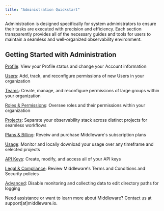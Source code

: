 ```yaml
---
title: "Administration Quickstart"
---
```


Administration is designed specifically for system administrators to ensure their tasks are executed with precision and efficiency. Each section transparently provides all of the necessary guides and tools for users to maintain a seamless and well-organized observability environment.

## Getting Started with Administration

[Profile](/admin/settings/profile):  View your Profile status and change your Account information

[Users](/admin/settings/users): Add, track, and reconfigure permissions of new Users in your organization 

[Teams](/admin/settings/teams): Create, manage, and reconfigure permissions of large groups within your organization

[Roles & Permissions](/admin/settings/role-&-permission): Oversee roles and their permissions within your organization

[Projects](/admin/settings/Projects): Separate your observability stack across distinct projects for seamless workflows

[Plans & Billing](/admin/settings/plans_billing): Reveiw and purchase Middleware's subscription plans

[Usage](/admin/settings/usage): Monitor and locally download your usage over any timeframe and selected projects

[API Keys](/admin/settings/api_keys): Create, modify, and access all of your API keys

[Legal & Compliance](/admin/settings/legal_compliance): Review Middleware's Terms and Conditions and Security policies

[Advanced](/admin/settings/advanced_settings): Disable monitoring and collecting data to edit directory paths for logging

<Note> Need assistance or want to learn more about Middleware? Contact us at support[at]middleware.io. </Note>